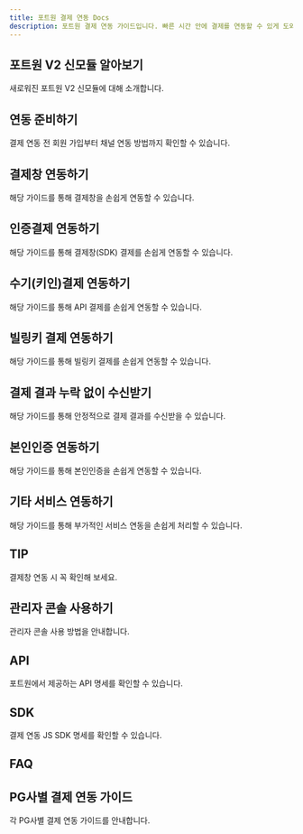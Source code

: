 ```yaml
---
title: 포트원 결제 연동 Docs
description: 포트원 결제 연동 가이드입니다. 빠른 시간 안에 결제를 연동할 수 있게 도와드립니다.
---
```



<EasyGuideLink client:visible />

<VersionGate default="v2">

## 포트원 V2 신모듈 알아보기

새로워진 포트원 V2 신모듈에 대해 소개합니다.

<ContentRef slug="/ko/v2-payment/v2" />

</VersionGate>

## 연동 준비하기

결제 연동 전 회원 가입부터 채널 연동 방법까지 확인할 수 있습니다.

<ContentRef slug="/ko/ready/readme" />

<VersionGate>
<Fragment slot="v1">

## 결제창 연동하기

해당 가이드를 통해 결제창을 손쉽게 연동할 수 있습니다.

<ContentRef slug="/ko/auth/guide/readme" />

<ContentRef slug="/ko/auth/guide-1/readme" />

<ContentRef slug="/ko/auth/guide-2/readme" />

</Fragment>
<Fragment slot="v2">

## 인증결제 연동하기

해당 가이드를 통해 결제창(SDK) 결제를 손쉽게 연동할 수 있습니다.

<ContentRef slug="/ko/v2-payment/authpay" />

## 수기(키인)결제 연동하기

해당 가이드를 통해 API 결제를 손쉽게 연동할 수 있습니다.

<ContentRef slug="/ko/v2-payment/key-in" />

## 빌링키 결제 연동하기

해당 가이드를 통해 빌링키 결제를 손쉽게 연동할 수 있습니다.

<ContentRef slug="/ko/v2-payment/billing-key/readme" />

</Fragment>
</VersionGate>

## 결제 결과 누락 없이 수신받기

해당 가이드를 통해 안정적으로 결제 결과를 수신받을 수 있습니다.

<VersionGate>
  <ContentRef slot="v1" slug="/ko/result/webhook" />
  <ContentRef slot="v2" slug="/ko/v2-payment/webhook" />
</VersionGate>

<VersionGate default="v2">

## 본인인증 연동하기

해당 가이드를 통해 본인인증을 손쉽게 연동할 수 있습니다.

<ContentRef slug="/ko/v2-payment/identity-verification" />

</VersionGate>

<VersionGate default="v1">

## 기타 서비스 연동하기

해당 가이드를 통해 부가적인 서비스 연동을 손쉽게 처리할 수 있습니다.

<ContentRef slug="/ko/etc/phone/readme" />

<ContentRef slug="/ko/etc/all/readme" />

<ContentRef slug="/ko/etc/credit-auth/readme" />

<ContentRef slug="/ko/etc/url" />

<ContentRef slug="/ko/etc/budget" />

## TIP

결제창 연동 시 꼭 확인해 보세요.

<ContentRef slug="/ko/tip/tax" />

<ContentRef slug="/ko/tip/chk" />

<ContentRef slug="/ko/tip/confirm-process" />

<ContentRef slug="/ko/tip/flow" />

<ContentRef slug="/ko/tip/agency-and-tier" />

<ContentRef slug="/ko/tip/pg" />

<ContentRef slug="/ko/tip/pg-1" />

</VersionGate>

## 관리자 콘솔 사용하기

관리자 콘솔 사용 방법을 안내합니다.

<ContentRef slug="/ko/console/pg" />

## API

포트원에서 제공하는 API 명세를 확인할 수 있습니다.

<VersionGate>
  <ContentRef slot="v1" slug="/ko/api/rest-api-access-token" />
  <ContentRef slot="v2" slug="/ko/v2-payment/api" />
</VersionGate>

## SDK

결제 연동 JS SDK 명세를 확인할 수 있습니다.

<VersionGate>
  <ContentRef slot="v1" slug="/ko/sdk/javascript-sdk/readme" />
  <ContentRef slot="v2" slug="/ko/v2-payment/v2-sdk/readme" />
</VersionGate>

<VersionGate slot="v1">

## FAQ

<ContentRef slug="/ko/faq/undefined" />

</VersionGate>

## PG사별 결제 연동 가이드

각 PG사별 결제 연동 가이드를 안내합니다.

<VersionGate>
<Fragment slot="v1">

<ContentRef slug="/ko/pg/payment-gateway/readme" />

<ContentRef slug="/ko/ready/2-pg/pg/readme" />

</Fragment>

<ContentRef slot="v2" slug="/ko/v2-payment/pg/readme" />
</VersionGate>
